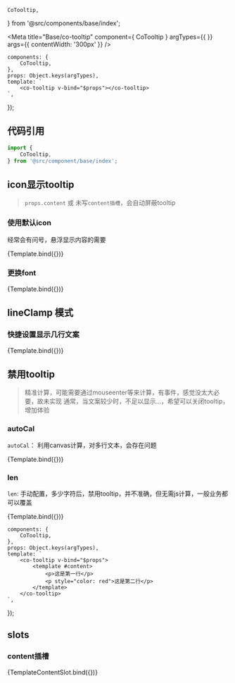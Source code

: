     CoTooltip,
} from '@src/components/base/index';

<Meta
    title="Base/co-tooltip"
    component={ CoTooltip }
    argTypes={{
    }}
    args={{
        contentWidth: '300px'
    }}
/>

    components: {
        CoTooltip,
    },
    props: Object.keys(argTypes),
    template: `
        <co-tooltip v-bind="$props"></co-tooltip>
    `,
});

## 代码引用
```js
import {
    CoTooltip,
} from '@src/component/base/index';
```

## icon显示tooltip

> `props.content` 或 未写`content插槽`，会自动屏蔽tooltip

### 使用默认icon
经常会有问号，悬浮显示内容的需要

<Canvas>
    <Story
        name="icon显示tooltip"
        args={{
            content: '啊啊啊啊啊啊啊啊啊',
        }}
    >
        {Template.bind({})}
    </Story>
</Canvas>



### 更换font
<Canvas>
    <Story
        name="更换font"
        args={{
            content: '啊啊啊啊啊啊啊啊啊',
            iconfont: 'el-icon-delete',
        }}
    >
        {Template.bind({})}
    </Story>
</Canvas>


## lineClamp 模式
### 快捷设置显示几行文案

<Canvas>
    <Story
        name="快捷设置显示几行文案"
        args={{
            lineClamp: 1,
            content: '我是超级多的文案！！！我是超级多的文案我是超级多的文案我是超级多的文案我是超级多的文案我是超级多的文案我是超级多的文案我是超级多的文案我是超级多的文案我是超级多的文案我是超级多的文案我是超级多的文案我是超级多的文案我是超级多的文案我是超级多的文案我是超级多的文案我是超级多的文案我是超级多的文案我是超级多的文案我是超级多的文案我是超级多的文案我是超级多的文案我是超级多的文案我是超级多的文案',
        }}
    >
        {Template.bind({})}
    </Story>
</Canvas>

## 禁用tooltip


> 精准计算，可能需要通过mouseenter等来计算，有事件，感觉没太大必要，故未实现
> 通常，当文案较少时，不足以显示...，希望可以关闭tooltip，增加体验

### autoCal
`autoCal`： 利用canvas计算，对多行文本，会存在问题

<Canvas>
    <Story
        name="禁用tooltip(autoCal)"
        args={{
            lineClamp: 1,
            content: '我是超级多的文案！！！',
            autoCal: true,
        }}
    >
        {Template.bind({})}
    </Story>
</Canvas>


### len
`len`: 手动配置，多少字符后，禁用tooltip，并不准确，但无需js计算，一般业务都可以覆盖

<Canvas>
    <Story
        name="禁用tooltip(len)"
        args={{
            lineClamp: 1,
            content: '文本少于10字符，不显示tooltip',
            len: 10,
        }}
    >
        {Template.bind({})}
    </Story>
</Canvas>

    components: {
        CoTooltip,
    },
    props: Object.keys(argTypes),
    template: `
        <co-tooltip v-bind="$props">
            <template #content>
                <p>这是第一行</p>
                <p style="color: red">这是第二行</p>
            </template>
        </co-tooltip>
    `,
});


## slots
### content插槽

<Canvas>
    <Story
        name="content插槽"
        args={{
        }}
    >
        {TemplateContentSlot.bind({})}
    </Story>
</Canvas>


<ArgsTable of={CoTooltip} />
